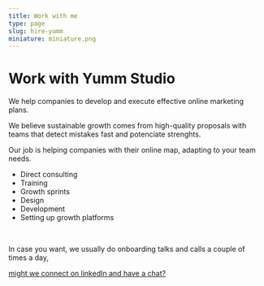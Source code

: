 ```yaml
---
title: Work with me
type: page
slug: hire-yumm
miniature: miniature.png
---
```



<HeroSection height={20} >

# Work with Yumm Studio

<span className="subtitle">
We help companies to develop and execute effective online marketing plans.
</span>
</HeroSection>

<HeroSection height={40} >

<span className="subtitle">

We believe sustainable growth comes from high-quality proposals with teams that detect mistakes fast and potenciate strenghts.

</span>

<SnippetSection height={5} theme="contrast">


Our job is helping companies with their online map, adapting to your team needs.

- Direct consulting
- Training
- Growth sprints
- Design
- Development
- Setting up growth platforms

</SnippetSection>

<br/>
 
<span className="subtitle">

In case you want, we usually do onboarding talks and calls a couple of times a day, 

<a href="https://linkedin.com/ln/migueldf10"> might we connect on linkedIn and have a chat?</a>

</span>

</HeroSection>

